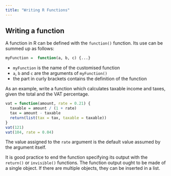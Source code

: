 ```yaml
---
title: "Writing R Functions"
---
```


## Writing a function

A function in R can be defined with the `function()` function. Its use can be summed up as follows:
  
```r
myFunction =  function(a, b, c) {...}
```

* `myFunction` is the name of the customised function 
* `a`, `b` and `c` are the arguments of `myFunction()` 
* the part in curly brackets contains the definition of the function

As an example, write a function which calculates taxable income and taxes, given the total and the VAT percentage.

```r
vat = function(amount, rate = 0.21) {
  taxable = amount / (1 + rate)
  tax = amount - taxable
  return(list(tax = tax, taxable = taxable))
}
vat(121)
vat(104, rate = 0.04)
```

The value assigned to the `rate` argument is the default value assumed by the argument itself.

It is good practice to end the function specifying its output with the `return()` or `invisible()` functions. The function output ought to be made of a single object. If there are multiple objects, they can be inserted in a list. 







